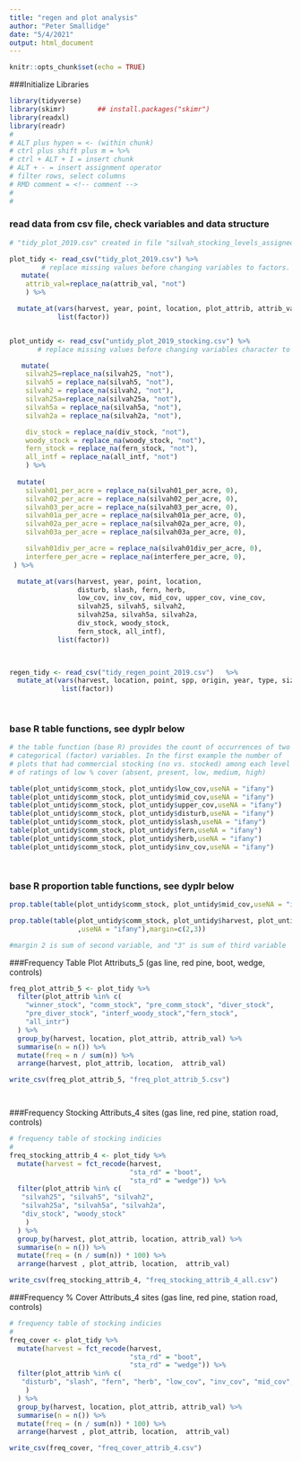 ```yaml
---
title: "regen and plot analysis"
author: "Peter Smallidge"
date: "5/4/2021"
output: html_document
---
```


```r
knitr::opts_chunk$set(echo = TRUE)
```

###Initialize Libraries
```r

library(tidyverse)
library(skimr)        ## install.packages("skimr")
library(readxl)
library(readr)
#
# ALT plus hypen = <- (within chunk)
# ctrl plus shift plus m = %>% 
# ctrl + ALT + I = insert chunk
# ALT + - = insert assignment operator
# filter rows, select columns
# RMD comment = <!-- comment -->
# 
# 

```


### read data from csv file, check variables and data structure

```r
# "tidy_plot_2019.csv" created in file "silvah_stocking_levels_assigned.Rmd"

plot_tidy <- read_csv("tidy_plot_2019.csv") %>% 
        # replace missing values before changing variables to factors.
   mutate(
    attrib_val=replace_na(attrib_val, "not")
    ) %>% 

  mutate_at(vars(harvest, year, point, location, plot_attrib, attrib_val),
            list(factor))


plot_untidy <- read_csv("untidy_plot_2019_stocking.csv") %>% 
       # replace missing values before changing variables character to factors.

   mutate(
    silvah25=replace_na(silvah25, "not"),
    silvah5 = replace_na(silvah5, "not"),
    silvah2 = replace_na(silvah2, "not"),
    silvah25a=replace_na(silvah25a, "not"),
    silvah5a = replace_na(silvah5a, "not"),
    silvah2a = replace_na(silvah2a, "not"),

    div_stock = replace_na(div_stock, "not"),
    woody_stock = replace_na(woody_stock, "not"),
    fern_stock = replace_na(fern_stock, "not"),
    all_intf = replace_na(all_intf, "not")
    ) %>% 
  
  mutate(
    silvah01_per_acre = replace_na(silvah01_per_acre, 0),
    silvah02_per_acre = replace_na(silvah02_per_acre, 0),
    silvah03_per_acre = replace_na(silvah03_per_acre, 0),
    silvah01a_per_acre = replace_na(silvah01a_per_acre, 0),
    silvah02a_per_acre = replace_na(silvah02a_per_acre, 0),
    silvah03a_per_acre = replace_na(silvah03a_per_acre, 0),

    silvah01div_per_acre = replace_na(silvah01div_per_acre, 0),
    interfere_per_acre = replace_na(interfere_per_acre, 0),
 ) %>% 

  mutate_at(vars(harvest, year, point, location, 
                 disturb, slash, fern, herb, 
                 low_cov, inv_cov, mid_cov, upper_cov, vine_cov,
                 silvah25, silvah5, silvah2, 
                 silvah25a, silvah5a, silvah2a, 
                 div_stock, woody_stock,
                 fern_stock, all_intf),
            list(factor)) 
  


regen_tidy <- read_csv("tidy_regen_point_2019.csv")   %>% 
  mutate_at(vars(harvest, location, point, spp, origin, year, type, size),
             list(factor))
  
  


```

### base R table functions, see dyplr below
```r
# the table function (base R) provides the count of occurrences of two 
# categorical (factor) variables. In the first example the number of 
# plots that had commercial stocking (no vs. stocked) among each level
# of ratings of low % cover (absent, present, low, medium, high)

table(plot_untidy$comm_stock, plot_untidy$low_cov,useNA = "ifany")
table(plot_untidy$comm_stock, plot_untidy$mid_cov,useNA = "ifany")
table(plot_untidy$comm_stock, plot_untidy$upper_cov,useNA = "ifany")
table(plot_untidy$comm_stock, plot_untidy$disturb,useNA = "ifany")
table(plot_untidy$comm_stock, plot_untidy$slash,useNA = "ifany")
table(plot_untidy$comm_stock, plot_untidy$fern,useNA = "ifany")
table(plot_untidy$comm_stock, plot_untidy$herb,useNA = "ifany")
table(plot_untidy$comm_stock, plot_untidy$inv_cov,useNA = "ifany")




```

### base R proportion table functions, see dyplr below
```r

prop.table(table(plot_untidy$comm_stock, plot_untidy$mid_cov,useNA = "ifany"),margin=2)

prop.table(table(plot_untidy$comm_stock, plot_untidy$harvest, plot_untidy$location
                 ,useNA = "ifany"),margin=c(2,3))

#margin 2 is sum of second variable, and "3" is sum of third variable

```



###Frequency Table Plot Attributs_5  (gas line, red pine, boot, wedge, controls)
```r


freq_plot_attrib_5 <- plot_tidy %>% 
  filter(plot_attrib %in% c(
    "winner_stock", "comm_stock", "pre_comm_stock", "diver_stock",
    "pre_diver_stock", "interf_woody_stock","fern_stock", 
    "all_intr")
  ) %>% 
  group_by(harvest, location, plot_attrib, attrib_val) %>% 
  summarise(n = n()) %>% 
  mutate(freq = n / sum(n)) %>% 
  arrange(harvest, plot_attrib, location,  attrib_val)

write_csv(freq_plot_attrib_5, "freq_plot_attrib_5.csv")




```

###Frequency Stocking Attributs_4 sites (gas line, red pine, station road, controls)
```r

# frequency table of stocking indicies
# 
freq_stocking_attrib_4 <- plot_tidy %>% 
  mutate(harvest = fct_recode(harvest,
                              "sta_rd" = "boot",
                              "sta_rd" = "wedge")) %>% 
  filter(plot_attrib %in% c(
   "silvah25", "silvah5", "silvah2", 
   "silvah25a", "silvah5a", "silvah2a", 
   "div_stock", "woody_stock"
    )
  ) %>% 
  group_by(harvest, plot_attrib, location, attrib_val) %>% 
  summarise(n = n()) %>% 
  mutate(freq = (n / sum(n)) * 100) %>% 
  arrange(harvest , plot_attrib, location,  attrib_val)

write_csv(freq_stocking_attrib_4, "freq_stocking_attrib_4_all.csv")


```

###Frequency % Cover Attributs_4 sites (gas line, red pine, station road, controls)
```r

# frequency table of stocking indicies
# 
freq_cover <- plot_tidy %>% 
  mutate(harvest = fct_recode(harvest,
                              "sta_rd" = "boot",
                              "sta_rd" = "wedge")) %>% 
  filter(plot_attrib %in% c(
   "disturb", "slash", "fern", "herb", "low_cov", "inv_cov", "mid_cov", "upper_cov", "vine_cov"
    )
  ) %>% 
  group_by(harvest, location, plot_attrib, attrib_val) %>% 
  summarise(n = n()) %>% 
  mutate(freq = (n / sum(n)) * 100) %>% 
  arrange(harvest , plot_attrib, location,  attrib_val)

write_csv(freq_cover, "freq_cover_attrib_4.csv")


```


